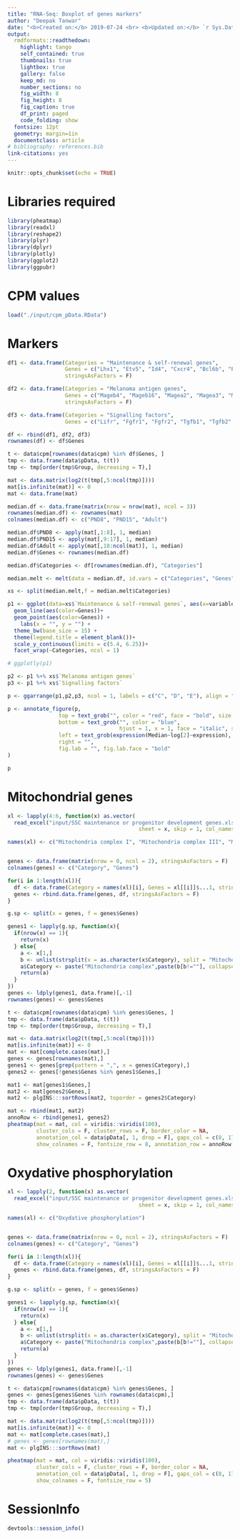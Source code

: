 ```yaml
---
title: "RNA-Seq: Boxplot of genes markers"
author: "Deepak Tanwar"
date: "<b>Created on:</b> 2019-07-24 <br> <b>Updated on:</b> `r Sys.Date()`"
output:
  rmdformats::readthedown:
    highlight: tango
    self_contained: true
    thumbnails: true
    lightbox: true
    gallery: false
    keep_md: no
    number_sections: no
    fig_width: 8
    fig_height: 8
    fig_caption: true
    df_print: paged
    code_folding: show
  fontsize: 12pt
  geometry: margin=1in
  documentclass: article
# bibliography: references.bib
link-citations: yes
---
```


```r
knitr::opts_chunk$set(echo = TRUE)
```

# Libraries required

```r
library(pheatmap)
library(readxl)
library(reshape2)
library(plyr)
library(dplyr)
library(plotly)
library(ggplot2)
library(ggpubr)
```

# CPM values
```r
load("./input/cpm_pData.RData")
```


# Markers
```r
df1 <- data.frame(Categories = "Maintenance & self-renewal genes", 
                  Genes = c("Lhx1", "Etv5", "Id4", "Cxcr4", "Bcl6b", "Pou5f1", "Pax7", "Kit", "Lin28a", "Rarg"),
                  stringsAsFactors = F)

df2 <- data.frame(Categories = "Melanoma antigen genes", 
                  Genes = c("Mageb4", "Mageb16", "Magea2", "Magea3", "Magea5", "Magea6", "Magea8", "Magea10"),
                  stringsAsFactors = F)

df3 <- data.frame(Categories = "Signalling factors", 
                  Genes = c("Lifr", "Fgfr1", "Fgfr2", "Tgfb1", "Tgfb2", "Tgfb3"), stringsAsFactors = F)

df <- rbind(df1, df2, df3)
rownames(df) <- df$Genes

t <- data$cpm[rownames(data$cpm) %in% df$Genes, ]
tmp <- data.frame(data$pData, t(t))
tmp <- tmp[order(tmp$Group, decreasing = T),]

mat <- data.matrix(log2(t(tmp[,5:ncol(tmp)])))
mat[is.infinite(mat)] <- 0
mat <- data.frame(mat)

median.df <- data.frame(matrix(nrow = nrow(mat), ncol = 3))
rownames(median.df) <- rownames(mat)
colnames(median.df) <- c("PND8", "PND15", "Adult")

median.df$PND8 <- apply(mat[,1:8], 1, median)
median.df$PND15 <- apply(mat[,9:17], 1, median)
median.df$Adult <- apply(mat[,18:ncol(mat)], 1, median)
median.df$Genes <- rownames(median.df)

median.df$Categories <- df[rownames(median.df), "Categories"]

median.melt <- melt(data = median.df, id.vars = c("Categories", "Genes"))

xs <- split(median.melt,f = median.melt$Categories)

p1 <- ggplot(data=xs$`Maintenance & self-renewal genes`, aes(x=variable, y=value, group=Genes)) +
  geom_line(aes(color=Genes))+
  geom_point(aes(color=Genes)) +
    labs(x = "", y = "") + 
  theme_bw(base_size = 15) +
  theme(legend.title = element_blank())+
  scale_y_continuous(limits = c(5.4, 6.25))+
  facet_wrap(~Categories, ncol = 1)

# ggplotly(p1)

p2 <- p1 %+% xs$`Melanoma antigen genes`
p3 <- p1 %+% xs$`Signalling factors`

p <- ggarrange(p1,p2,p3, ncol = 1, labels = c("C", "D", "E"), align = "hv") 

p <- annotate_figure(p,
                top = text_grob("", color = "red", face = "bold", size = 14),
                bottom = text_grob("", color = "blue",
                                   hjust = 1, x = 1, face = "italic", size = 10),
                left = text_grob(expression(Median~log[2]~expression), color = "blue", rot = 90, size = 15),
                right = "",
                fig.lab = "", fig.lab.face = "bold"
)
```

```r
p
```


# Mitochondrial genes
```r
xl <- lapply(4:6, function(x) as.vector(
  read_excel("input/SSC maintenance or progenitor development genes.xlsx",
                                         sheet = x, skip = 1, col_names = F)))

names(xl) <- c("Mitochondria complex I", "Mitochondria complex III", "Mitochondria complex IV")


genes <- data.frame(matrix(nrow = 0, ncol = 2), stringsAsFactors = F)
colnames(genes) <- c("Category", "Genes")

for(i in 1:length(xl)){
  df <- data.frame(Category = names(xl)[i], Genes = xl[[i]]$...1, stringsAsFactors = F)
  genes <- rbind.data.frame(genes, df, stringsAsFactors = F)
}

g.sp <- split(x = genes, f = genes$Genes)

genes1 <- lapply(g.sp, function(x){
  if(nrow(x) == 1){
    return(x)
  } else{
    a <- x[1,]
    b <- unlist(strsplit(x = as.character(x$Category), split = "Mitochondria complex "))
    a$Category <- paste("Mitochondria complex",paste(b[b!=""], collapse = ","))
    return(a)
  }
})
genes <- ldply(genes1, data.frame)[,-1]
rownames(genes) <- genes$Genes

t <- data$cpm[rownames(data$cpm) %in% genes$Genes, ]
tmp <- data.frame(data$pData, t(t))
tmp <- tmp[order(tmp$Group, decreasing = T),]

mat <- data.matrix(log2(t(tmp[,5:ncol(tmp)])))
mat[is.infinite(mat)] <- 0
mat <- mat[complete.cases(mat),]
genes <- genes[rownames(mat),]
genes1 <- genes[grep(pattern = ",", x = genes$Category),]
genes2 <- genes[!genes$Genes %in% genes1$Genes,]

mat1 <- mat[genes1$Genes,]
mat2 <- mat[genes2$Genes,]
mat2 <- plgINS:::sortRows(mat2, toporder = genes2$Category)

mat <- rbind(mat1, mat2)
annoRow <- rbind(genes1, genes2)
pheatmap(mat = mat, col = viridis::viridis(100), 
         cluster_cols = F, cluster_rows = F, border_color = NA,
         annotation_col = data$pData[, 1, drop = F], gaps_col = c(8, 17),
         show_colnames = F, fontsize_row = 8, annotation_row = annoRow[,1, drop = F])
```


# Oxydative phosphorylation
```r
xl <- lapply(2, function(x) as.vector(
  read_excel("input/SSC maintenance or progenitor development genes.xlsx",
                                         sheet = x, skip = 1, col_names = F)))

names(xl) <- c("Oxydative phosphorylation")


genes <- data.frame(matrix(nrow = 0, ncol = 2), stringsAsFactors = F)
colnames(genes) <- c("Category", "Genes")

for(i in 1:length(xl)){
  df <- data.frame(Category = names(xl)[i], Genes = xl[[i]]$...1, stringsAsFactors = F)
  genes <- rbind.data.frame(genes, df, stringsAsFactors = F)
}

g.sp <- split(x = genes, f = genes$Genes)

genes1 <- lapply(g.sp, function(x){
  if(nrow(x) == 1){
    return(x)
  } else{
    a <- x[1,]
    b <- unlist(strsplit(x = as.character(x$Category), split = "Mitochondria complex "))
    a$Category <- paste("Mitochondria complex",paste(b[b!=""], collapse = ","))
    return(a)
  }
})
genes <- ldply(genes1, data.frame)[,-1]
rownames(genes) <- genes$Genes

t <- data$cpm[rownames(data$cpm) %in% genes$Genes, ]
genes <- genes[genes$Genes %in% rownames(data$cpm),]
tmp <- data.frame(data$pData, t(t))
tmp <- tmp[order(tmp$Group, decreasing = T),]

mat <- data.matrix(log2(t(tmp[,5:ncol(tmp)])))
mat[is.infinite(mat)] <- 0
mat <- mat[complete.cases(mat),]
# genes <- genes[rownames(mat),]
mat <- plgINS:::sortRows(mat)

pheatmap(mat = mat, col = viridis::viridis(100), 
         cluster_cols = F, cluster_rows = F, border_color = NA,
         annotation_col = data$pData[, 1, drop = F], gaps_col = c(8, 17),
         show_colnames = F, fontsize_row = 5)
```

# SessionInfo
```r
devtools::session_info()
```